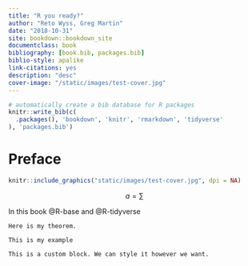 ```yaml
--- 
title: "R you ready?"
author: "Reto Wyss, Greg Martin"
date: "2018-10-31"
site: bookdown::bookdown_site
documentclass: book
bibliography: [book.bib, packages.bib]
biblio-style: apalike
link-citations: yes
description: "desc"
cover-image: "/static/images/test-cover.jpg"
---
```



```r
# automatically create a bib database for R packages
knitr::write_bib(c(
  .packages(), 'bookdown', 'knitr', 'rmarkdown', 'tidyverse'
), 'packages.bib')
```


# Preface {-}

```r
knitr::include_graphics("static/images/test-cover.jpg", dpi = NA)
```


$$
a = \sum
$$

In this book @R-base and @R-tidyverse

```definition
Here is my theorem.
```


```example
This is my example
```


```block
This is a custom block. We can style it however we want.
```